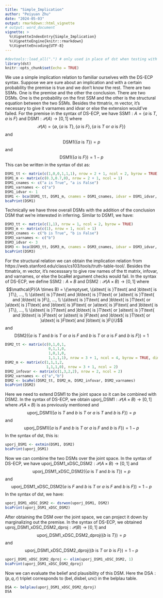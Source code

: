 ```yaml
---
title: "Simple_Implication"
author: "Peiyuan Zhu"
date: "2024-05-03"
output: rmarkdown::html_vignette
# output: word_document
vignette: >
  %\VignetteIndexEntry{Simple_Implication}
  %\VignetteEngine{knitr::rmarkdown}
  %\VignetteEncoding{UTF-8}
---
```


```r
#devtools::load_all(".") # only used in place of dst when testing with R-devel
library(dst) 
knitr::opts_chunk$set(echo = TRUE)
```

We use a simple implication relation to familiar ourselves with the DS-ECP syntax. Suppose we are sure about an implication and with a certain probability the premise is true and we don't know the rest. There are two SSMs. One is the premise and the other the conclusion. There are two DSMs. One is the probability on the first SSM and the other is the structural equation between the two SSMs. Besides the ttmatrix, m vector, it's necessary to give it varnames and idvar or else the extension would've failed. For the premise in the syntax of DS-ECP, we have $\text{SSM1}: A=\{a\text{ is }T, a\text{ is }F\}$ and $\text{DSM1}: \mathcal{P}(A) \rightarrow [0,1]$ where $$\mathcal{P}(A) = \{\emptyset, \{a\text{ is }T\}, \{a\text{ is }F\}, \{a\text{ is }T\text{ or }a\text{ is }F\}\}$$ and $$\text{DSM1}(\{a\text{ is }T\}) = p$$ and $$\text{DSM1}(\{a\text{ is }F\}) = 1 - p$$ This can be written in the syntax of dst as:

```r
DSM1_tt <- matrix(c(1,0,0,1,1,1), nrow = 2 + 1, ncol = 2, byrow = TRUE)
DSM1_m <- matrix(c(0.3,0.7,0), nrow = 2 + 1, ncol = 1)
DSM1_cnames <- c("a is True", "a is False")
DSM1_varnames <- c("a")
DSM1_idvar <- 1
DSM1 <- bca(DSM1_tt, DSM1_m, cnames = DSM1_cnames, idvar = DSM1_idvar, varnames = DSM1_varnames)
bcaPrint(DSM1)
```

Technically we have three overall DSMs with the addition of the conclusion DSM that we're interested in inferring. Similar to DSM1, we have:

```r
DSM3_tt <- matrix(c(1,1), nrow = 1, ncol = 2, byrow = TRUE)
DSM3_m <- matrix(c(1), nrow = 1, ncol = 1)
DSM3_cnames <- c("b is True", "b is False")
DSM3_varnames <- c("b")
DSM3_idvar <- 3
DSM3 <- bca(DSM3_tt, DSM3_m, cnames = DSM3_cnames, idvar = DSM3_idvar, varnames = DSM3_varnames)
bcaPrint(DSM3)
```

For the structural relation we can obtain the implication relation from https://web.stanford.edu/class/cs103/tools/truth-table-tool/.  Besides the ttmatrix, m vector, it's necesssary to give row names of the tt matrix, infovar, and varnames, or else the bcaRel argument checks would fail. In the syntax of DS-ECP, we define $\text{SSM2}: A \times B$ and $\text{DSM2}: \mathcal{P}(A \times B) \rightarrow [0,1]$ where $$\mathcal{P}(A \times B) = \{\emptyset, \{a\text{ is }T\text{ and }b\text{ is }T\}, ..., \\ \{a\text{ is }T\text{ and }b\text{ is }T\text{ or }a\text{ is }T\text{ and }b\text{ is }F\}, ..., \\ \{a\text{ is }T\text{ and }b\text{ is }T\text{ or }a\text{ is }T\text{ and }b\text{ is }F\text{ or }a\text{ is }F\text{ and }b\text{ is }T\}, ..., \\ \{a\text{ is }T\text{ and }b\text{ is }T\text{ or }a\text{ is }T\text{ and }b\text{ is }F\text{ or }a\text{ is }F\text{ and }b\text{ is }T\text{ or }a\text{ is }F\text{ and }b\text{ is }F\}\}$$ and $$\text{DSM2}(\{a\text{ is }T\text{ and }b\text{ is }T\text{ or }a\text{ is }F\text{ and }b\text{ is }T\text{ or }a\text{ is }F\text{ and }b\text{ is }F\}) = 1$$

```r
DSM2_tt <- matrix(c(0,1,0,1,
                    0,1,1,0,
                    1,0,1,0,
                    1,1,1,1), nrow = 3 + 1, ncol = 4, byrow = TRUE, dimnames = list(NULL, c("a is True", "a is False", "b is True", "b is False")))
DSM2_m <- matrix(c(1,1,1,2,
                   1,1,1,0), nrow = 3 + 1, ncol = 2)
DSM2_infovar <- matrix(c(1,3,2,2), nrow = 2, ncol = 2)
DSM2_varnames <- c("a","b")
DSM2 <- bcaRel(DSM2_tt, DSM2_m, DSM2_infovar, DSM2_varnames)
bcaPrint(DSM2)
```

Here we need to extend DSM1 to the joint space so it can be combined with DSM2. In the syntax of DS-ECP, we obtain $\text{uporj_DSM1}: \mathcal{P}(A \times B) \rightarrow [0,1]$ where $\mathcal{P}(A \times B)$ is as previously mentioned and $$\text{uporj_DSM1}(\{a\text{ is }T\text{ and }b\text{ is }T\text{ or }a\text{ is }T\text{ and }b\text{ is }F\}) = p$$ and $$\text{uporj_DSM1}(\{a\text{ is }F\text{ and }b\text{ is }T\text{ or }a\text{ is }F\text{ and }b\text{ is }F\}) = 1 - p$$ In the syntax of dst, this is:

```r
uporj_DSM1 <- extmin(DSM1, DSM2)
bcaPrint(uporj_DSM1)
```

Now we can combine the two DSMs over the joint space. In the syntax of DS-ECP, we have $\text{uporj_DSM1_xDSC_DSM2}: \mathcal{P}(A \times B) \rightarrow [0,1]$ and $$\text{uporj_DSM1_xDSC_DSM2}(\{a\text{ is }T\text{ and }b\text{ is }T\}) = p$$ and $$\text{uporj_DSM1_xDSC_DSM2}(a\text{ is }F\text{ and }b\text{ is }T\text{ or }a\text{ is }F\text{ and }b\text{ is }F\}) = 1 - p$$ In the syntax of dst, we have:

```r
uporj_DSM1_xDSC_DSM2 <- dsrwon(uporj_DSM1, DSM2)
bcaPrint(uporj_DSM1_xDSC_DSM2)
```

After obtaining the DSM over the joint space, we can project it down by marginalizing out the premise. In the syntax of DS-ECP, we obtained $\text{uproj_DSM1_xDSC_DSM2_dproj}: \mathcal{P}(B) \rightarrow [0,1]$ and $$\text{uporj_DSM1_xDSC_DSM2_dproj}(\{b\text{ is }T\}) = p$$ and $$\text{uporj_DSM1_xDSC_DSM2_dproj}(\{b\text{ is }T\text{ or }b\text{ is }F\}) = 1 - p$$

```r
uporj_DSM1_xDSC_DSM2_dproj <- elim(uporj_DSM1_xDSC_DSM2, 1)
bcaPrint(uporj_DSM1_xDSC_DSM2_dproj)
```

Now we can evaluate the belief and plausibility of this DSM. Here the $\text{DSA}:(p,q,r)$ triplet corresponds to $(\text{bel},\text{disbel},\text{unc})$ in the belplau table.

```r
DSA <- belplau(uporj_DSM1_xDSC_DSM2_dproj)
DSA
```

